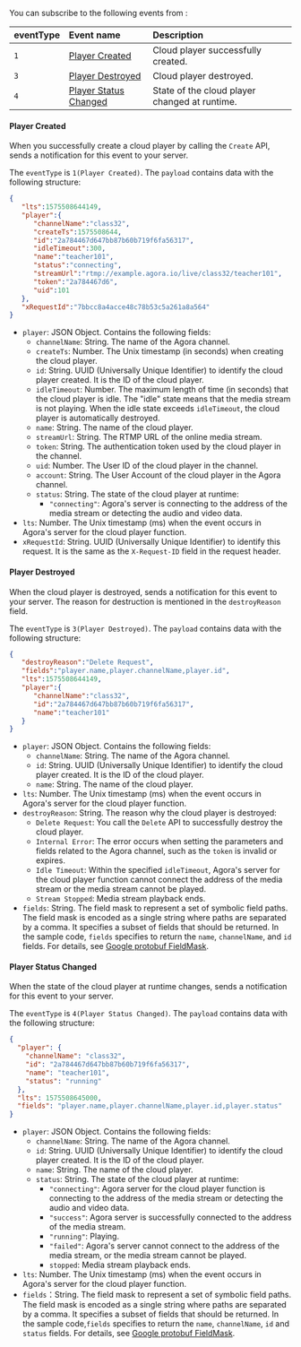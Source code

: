 <ProductWrapper product="media-pull">

You can subscribe to the following <Vg k="MPULL" /> events from <Vg k="CONSOLE" />:

| eventType | Event name|  Description |
|:--------|:-----|:------------|
| `1` | [Player Created](#player-created) | Cloud player successfully created. |
| `3` | [Player Destroyed](#player-destroyed) | Cloud player destroyed. |
| `4` | [Player Status Changed](#player-status-changed) | State of the cloud player changed at runtime. |

#### **Player Created**

When you successfully create a cloud player by calling the `Create` API, <Vg k="NCS_LONG" /> sends a notification for this event to your server.

The `eventType` is `1(Player Created)`. The `payload` contains data with the following structure:

```json
{
   "lts":1575508644149,
   "player":{
      "channelName":"class32",
      "createTs":1575508644,
      "id":"2a784467d647bb87b60b719f6fa56317",
      "idleTimeout":300,
      "name":"teacher101",
      "status":"connecting",
      "streamUrl":"rtmp://example.agora.io/live/class32/teacher101",
      "token":"2a784467d6",
      "uid":101
   },
   "xRequestId":"7bbcc8a4acce48c78b53c5a261a8a564"
}
```

- `player`: JSON Object. Contains the following fields:
  - `channelName`: String. The name of the Agora channel.
  - `createTs`: Number. The Unix timestamp (in seconds) when creating the cloud player.
  - `id`: String. UUID (Universally Unique Identifier) to identify the cloud player created. It is the ID of the cloud player.
  - `idleTimeout`: Number. The maximum length of time (in seconds) that the cloud player is idle. The "idle" state means that the media stream is not playing. When the idle state exceeds `idleTimeout`, the cloud player is automatically destroyed.
  - `name`: String. The name of the cloud player.
  - `streamUrl`: String. The RTMP URL of the online media stream.
  - `token`: String. The authentication token used by the cloud player in the channel.
  - `uid`: Number. The User ID of the cloud player in the channel.
  - `account`: String. The User Account of the cloud player in the Agora channel.
  - `status`: String. The state of the cloud player at runtime:
    - `"connecting"`: Agora's server is connecting to the address of the media stream or detecting the audio and video data.
- `lts`: Number. The Unix timestamp (ms) when the event occurs in Agora's server for the cloud player function.
- `xRequestId`: String. UUID (Universally Unique Identifier) to identify this request. It is the same as the `X-Request-ID` field in the request header.

#### **Player Destroyed**

When the cloud player is destroyed, <Vg k="NCS_LONG" /> sends a notification for this event to your server. The reason for destruction is mentioned in the `destroyReason` field.

The `eventType` is `3(Player Destroyed)`. The `payload` contains data with the following structure:

```json
{
   "destroyReason":"Delete Request",
   "fields":"player.name,player.channelName,player.id",
   "lts":1575508644149,
   "player":{
      "channelName":"class32",
      "id":"2a784467d647bb87b60b719f6fa56317",
      "name":"teacher101"
   }
}
```

- `player`: JSON Object. Contains the following fields:
  - `channelName`: String. The name of the Agora channel.
  - `id`: String. UUID (Universally Unique Identifier) to identify the cloud player created. It is the ID of the cloud player.
  - `name`: String. The name of the cloud player.
- `lts`: Number. The Unix timestamp (ms) when the event occurs in Agora's server for the cloud player function.
- `destroyReason`: String. The reason why the cloud player is destroyed:
  - `Delete Request`: You call the `Delete` API to successfully destroy the cloud player.
  - `Internal Error`: The error occurs when setting the parameters and fields related to the Agora channel, such as the `token` is invalid or expires.
  - `Idle Timeout`: Within the specified `idleTimeout`, Agora's server for the cloud player function cannot connect the address of the media stream or the media stream cannot be played.
  - `Stream Stopped`: Media stream playback ends.
- `fields`: String. The field mask to represent a set of symbolic field paths. The field mask is encoded as a single string where paths are separated by a comma. It specifies a subset of fields that should be returned. In the sample code, `fields` specifies to return the `name`, `channelName`, and `id` fields. For details, see [Google protobuf FieldMask](https://googleapis.dev/nodejs/pubsub/latest/google.protobuf.html#.FieldMask).

#### **Player Status Changed**

When the state of the cloud player at runtime changes, <Vg k="NCS_LONG" /> sends a notification for this event to your server.

The `eventType` is `4(Player Status Changed)`. The `payload` contains data with the following structure:

```json
{
  "player": {
    "channelName": "class32",
    "id": "2a784467d647bb87b60b719f6fa56317",
    "name": "teacher101",
    "status": "running"
  },
  "lts": 1575508645000,
  "fields": "player.name,player.channelName,player.id,player.status"
}
```

- `player`: JSON Object. Contains the following fields:
  - `channelName`: String. The name of the Agora channel.
  - `id`: String. UUID (Universally Unique Identifier) to identify the cloud player created. It is the ID of the cloud player.
  - `name`: String. The name of the cloud player.
  - `status`: String. The state of the cloud player at runtime:
    - `"connecting"`: Agora server for the cloud player function is connecting to the address of the media stream or detecting the audio and video data.
    - `"success"`: Agora server is successfully connected to the address of the media stream.
    - `"running"`: Playing.
    - `"failed"`: Agora's server cannot connect to the address of the media stream, or the media stream cannot be played.
    - `stopped`: Media stream playback ends.
- `lts`: Number. The Unix timestamp (ms) when the event occurs in Agora's server for the cloud player function.
- `fields`：String. The field mask to represent a set of symbolic field paths. The field mask is encoded as a single string where paths are separated by a comma. It specifies a subset of fields that should be returned. In the sample code,`fields` specifies to return the `name`, `channelName`, `id` and `status` fields. For details, see [Google protobuf FieldMask](https://googleapis.dev/nodejs/pubsub/latest/google.protobuf.html#.FieldMask).

</ProductWrapper>